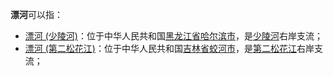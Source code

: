 '''漂河'''可以指：
*[[漂河_(少陵河)|漂河 (少陵河)]]：位于中华人民共和国[[黑龙江省|黑龙江省]][[哈尔滨市|哈尔滨市]]，是[[少陵河|少陵河]]右岸支流；
*[[漂河_(第二松花江)|漂河 (第二松花江)]]：位于中华人民共和国[[吉林省|吉林省]][[蛟河市|蛟河市]]，是[[第二松花江|第二松花江]]右岸支流；

{{disambig|P|Cat=二字中国地名消歧义}}